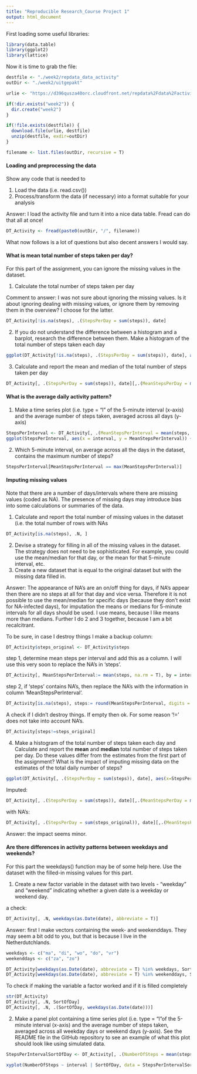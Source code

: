 ---
title: "Reproducible Research_Course Project 1"
output: html_document
---

First loading some useful libraries:

```{r, echo = TRUE}

library(data.table)
library(ggplot2)
library(lattice)

```
Now it is time to grab the file:

```{r}
destfile <- "./week2/repdata_data_activity"
outDir <- "./week2/uitgepakt"

urlie <- "https://d396qusza40orc.cloudfront.net/repdata%2Fdata%2Factivity.zip"

if(!dir.exists("week2")) {
  dir.create("week2")
} 

if(!file.exists(destfile)) {
  download.file(urlie, destfile)
  unzip(destfile, exdir=outDir)
}

filename <- list.files(outDir, recursive = T)

```

#### Loading and preprocessing the data
Show any code that is needed to

1) Load the data (i.e. read.csv())
2) Process/transform the data (if necessary) into a format suitable for your analysis

Answer: I load the activity file and turn it into a nice data table. Fread can do that all at once!
``` {r}
DT_Activity <- fread(paste0(outDir, "/", filename))
```

What now follows is a lot of questions but also decent answers I would say.   


   
####    What is mean total number of steps taken per day?
For this part of the assignment, you can ignore the missing values in the dataset.
 
1) Calculate the total number of steps taken per day 

Comment to answer: I was not sure about ignoring the missing values. Is it about ignoring dealing with missing values, or
ignore them by removing them in the overview? I choose for the latter. 
``` {r}
DT_Activity[!is.na(steps), .(StepsPerDay = sum(steps)), date]
```

2) If you do not understand the difference between a histogram and a barplot, research the difference 
  between them. Make a histogram of the total number of steps taken each day

```{r}
ggplot(DT_Activity[!is.na(steps), .(StepsPerDay = sum(steps)), date], aes(x=StepsPerDay)) + geom_histogram(bins = 10)
```

 3) Calculate and report the mean and median of the total number of steps taken per day

```{r}
DT_Activity[, .(StepsPerDay = sum(steps)), date][,.(MeanStepsPerDay = mean(StepsPerDay, na.rm = T), MedianStepsPerDay = median(StepsPerDay, na.rm = T))]
```

#### What is the average daily activity pattern?
   1) Make a time series plot (i.e. type = "l" of the 5-minute 
 interval (x-axis) and the average number of steps taken, averaged across all days (y-axis)
```{r}
StepsPerInterval <- DT_Activity[, .(MeanStepsPerInterval = mean(steps, na.rm = T)), .(interval)]
ggplot(StepsPerInterval, aes(x = interval, y = MeanStepsPerInterval)) + geom_line()
```

2) Which 5-minute interval, on average across all the days in the dataset, contains the maximum number of steps?

```{r}
StepsPerInterval[MeanStepsPerInterval == max(MeanStepsPerInterval)]
```

#### Imputing missing values
 
Note that there are a number of days/intervals where there are missing values 
 (coded as NA). The presence of missing days may introduce bias
 into some calculations or summaries of the data.
 
 1) Calculate and report the total number of missing values in the dataset (i.e. the
    total number of rows with NAs
```{r}
DT_Activity[is.na(steps), .N, ]
```
 2) Devise a strategy for filling in all of the missing values in the dataset. The strategy 
    does not need to be sophisticated. For example, you could use the mean/median for that day, 
    or the mean for that 5-minute interval, etc.
 3) Create a new dataset that is equal to the original dataset but with the missing data filled in.

 Answer: The appearance of NA's are an on/off thing for days, if NA's appear then there are 
 no steps at all for that day and vice versa. Therefore it is not possible to use the mean/median
 for specific days (because they don't exist for NA-infected days), for imputation the means or medians 
 for 5-minute intervals for all days should be used. I use means, because I like means more than medians. 
 Further I do 2 and 3 together, because I am a bit recalcitrant.

 To be sure, in case I destroy things I make a backup column:
```{r}
DT_Activity$steps_original <- DT_Activity$steps
```

 step 1, determine mean steps per interval and add this as a column. I will use this very soon to replace the NA's in 'steps'. 
```{r}
DT_Activity[, MeanStepsPerInterval:= mean(steps, na.rm = T), by = interval]
```

 step 2, if 'steps' contains NA's, then replace the NA's with the information in column 'MeanStepsPerInterval'.
```{r}
DT_Activity[is.na(steps), steps:= round(MeanStepsPerInterval, digits = 0)]
```

 A check if I didn't destroy things. If empty then ok. For some reason '!=' does not take into account NA's. 
```{r}
DT_Activity[steps!=steps_original]
```

 4) Make a histogram of the total number of steps taken each day and Calculate and report 
   the **mean** and **median** total number of steps taken per day. Do these values differ from 
   the estimates from the first part of the assignment? What is the impact of 
   imputing missing data on the estimates of the total daily number of steps?
```{r}
ggplot(DT_Activity[, .(StepsPerDay = sum(steps)), date], aes(x=StepsPerDay)) + geom_histogram(bins = 10)

```

Imputed:
```{r}
DT_Activity[, .(StepsPerDay = sum(steps)), date][,.(MeanStepsPerDay = mean(StepsPerDay, na.rm = T), MedianStepsPerDay = median(StepsPerDay, na.rm = T))]
```

with NA's:

```{r}
DT_Activity[, .(StepsPerDay = sum(steps_original)), date][,.(MeanStepsPerDay = mean(StepsPerDay, na.rm = T), MedianStepsPerDay = median(StepsPerDay, na.rm = T))]
```
Answer: the impact seems minor. 




#### Are there differences in activity patterns between weekdays and weekends?
   
   For this part the weekdays() function may be of some help here. 
   Use the dataset with the filled-in missing values for this part.

   1) Create a new factor variable in the dataset with two levels - "weekday" and "weekend" indicating
   whether a given date is a weekday or weekend day.

 a check:
```{r}
DT_Activity[, .N, weekdays(as.Date(date), abbreviate = T)] 
```


Answer: first I make vectors containing the week- and weekenddays. They may seem a bit odd to you, but that
is because I live in the Netherdutchlands. 

```{r}
weekdays <- c("ma", "di", "wo", "do", "vr")
weekenddays <- c("za", "zo")

DT_Activity[weekdays(as.Date(date), abbreviate = T) %in% weekdays, SortOfDay:= as.factor('weekday')]
DT_Activity[weekdays(as.Date(date), abbreviate = T) %in% weekenddays, SortOfDay:= 'weekend']
```
To check if making the variable a factor worked and if it is filled completely
```{r}
str(DT_Activity)
DT_Activity[, .N, SortOfDay]
DT_Activity[, .N, .(SortOfDay, weekdays(as.Date(date)))]
```
   2) Make a panel plot containing a time series plot (i.e. type = "l"of the 5-minute interval (x-axis) 
   and the average number of steps taken, averaged across all weekday days or weekend days (y-axis). 
   See the README file in the GitHub repository to see an example of what this plot should look like 
   using simulated data.
```{r}
StepsPerIntervalSortOfDay <- DT_Activity[, .(NumberOfSteps = mean(steps)), .(interval, SortOfDay)]

xyplot(NumberOfSteps ~ interval | SortOfDay, data = StepsPerIntervalSortOfDay, layout = c(1,2), type = "l")

```